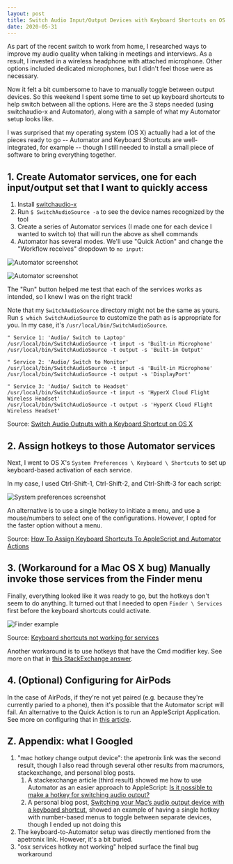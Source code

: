 ```yaml
---
layout: post
title: Switch Audio Input/Output Devices with Keyboard Shortcuts on OS X
date: 2020-05-31
---
```


As part of the recent switch to work from home, I researched ways to improve my audio
quality when talking in meetings and interviews. As a result, I invested in a wireless
headphone with attached microphone. Other options included dedicated microphones, but I
didn't feel those were as necessary.

Now it felt a bit cumbersome to have to manually toggle between output devices. So this
weekend I spent some time to set up keyboard shortcuts to help switch between all the
options. Here are the 3 steps needed (using switchaudio-x and Automator), along with a
sample of what my Automator setup looks like.

I was surprised that my operating system (OS X) actually had a lot of the pieces ready
to go -- Automator and Keyboard Shortcuts are well-integrated, for example -- though I
still needed to install a small piece of software to bring everything together.

## 1. Create Automator services, one for each input/output set that I want to quickly access

1. Install [switchaudio-x](https://github.com/deweller/switchaudio-osx)
2. Run `$ SwitchAudioSource -a` to see the device names recognized by the tool
3. Create a series of Automator services (I made one for each device I wanted to switch to) that will run the above as shell commands
4. Automator has several modes. We'll use "Quick Action" and change the "Workflow receives" dropdown to `no input`:

![Automator screenshot](./switch_audio_automator_setup.png)

![Automator screenshot](./switch_audio_automator_keyboard_shortcuts.png)

The "Run" button helped me test that each of the services works as intended, so I knew I
was on the right track!

Note that my `SwitchAudioSource` directory might not be the same as yours. Run
`$ which SwitchAudioSource` to customize the path as is appropriate for you. In
my case, it's `/usr/local/bin/SwitchAudioSource`.

~~~
" Service 1: 'Audio/ Switch to Laptop'
/usr/local/bin/SwitchAudioSource -t input -s 'Built-in Microphone'
/usr/local/bin/SwitchAudioSource -t output -s 'Built-in Output'

" Service 2: 'Audio/ Switch to Monitor'
/usr/local/bin/SwitchAudioSource -t input -s 'Built-in Microphone'
/usr/local/bin/SwitchAudioSource -t output -s 'DisplayPort'

" Service 3: 'Audio/ Switch to Headset'
/usr/local/bin/SwitchAudioSource -t input -s 'HyperX Cloud Flight Wireless Headset'
/usr/local/bin/SwitchAudioSource -t output -s 'HyperX Cloud Flight Wireless Headset'
~~~

Source: [Switch Audio Outputs with a Keyboard Shortcut on OS X](http://apetronix.com/switch-audio-outputs-with-a-keyboard-shortcut-on-os-x/)

## 2. Assign hotkeys to those Automator services
Next, I went to OS X's `System Preferences \ Keyboard \ Shortcuts` to set up keyboard-based
activation of each service.

In my case, I used Ctrl-Shift-1, Ctrl-Shift-2, and Ctrl-Shift-3 for each script:

![System preferences screenshot](./switch_audio_system_preference_shortcuts.png)

An alternative is to use a single hotkey to initiate a menu, and use a mouse/numbers to
select one of the configurations. However, I opted for the faster option without a menu.

Source: [How To Assign Keyboard Shortcuts To AppleScript and Automator Actions](https://blog.fosketts.net/2010/08/09/assign-keyboard-shortcut-applescript-automator-service/)

## 3. (Workaround for a Mac OS X bug) Manually invoke those services from the Finder menu

Finally, everything looked like it was ready to go, but the hotkeys don't seem to do anything.
It turned out that I needed to open `Finder \ Services` first before the keyboard shortcuts
could activate.

![Finder example](./switch_audio_finder_services.png)

Source: [Keyboard shortcuts not working for services](https://discussions.apple.com/thread/5048120)

Another workaround is to use hotkeys that have the Cmd modifier key. See more on
that in [this StackExchange answer](https://apple.stackexchange.com/a/337176).

## 4. (Optional) Configuring for AirPods

In the case of AirPods, if they're not yet paired (e.g. because they're
currently paried to a phone), then it's possible that the Automator script will
fail. An alternative to the Quick Action is to run an AppleScript Application.
See more on configuring that in [this article](https://howchoo.com/macos/connect-airpods-with-keyboard-shortcut-in-macos).

## Z. Appendix: what I Googled

1. "mac hotkey change output device": the apetronix link was the second result, though I also read through several
   other results from macrumors, stackexchange, and personal blog posts.
    1. A stackexchange article (third result) showed me how to use Automator as an easier approach to AppleScript:
       [Is it possible to make a hotkey for switching audio 
       output?](https://apple.stackexchange.com/questions/258028/is-it-possible-to-make-a-hotkey-for-switching-audio-output)
    2. A personal blog post, [Switching your Mac’s audio output device with a keyboard 
       shortcut](https://javenmsp.wordpress.com/2016/09/01/switching-your-macs-audio-output-device-with-a-keyboard-shortcut/),
       showed an example of having a single hotkey with number-based menus to toggle between separate devices,
       though I ended up not doing this
2. The keyboard-to-Automator setup was directly mentioned from the apetronix link. However, it's a bit buried.
3. "osx services hotkey not working" helped surface the final bug workaround

